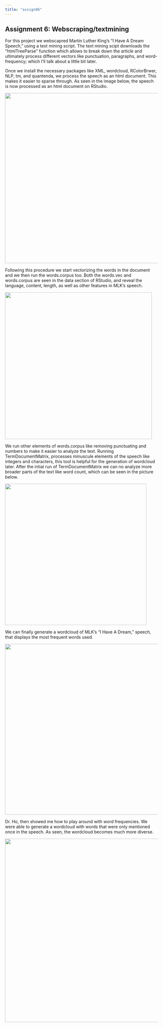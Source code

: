 ---
title: "assign06"
---

## Assignment 6: Webscraping/textmining

For this project we webscapred Martin Luther King's "I Have A Dream Speech," using a text mining script. The text mining scipt downloads the "htmlTreeParse" function which allows to break down the article and ultimately process different vectors like punctuation, paragraphs, and word-frequency; which I'll talk about a little bit later.

Once we install the necessary packages like XML, wordcloud, RColorBrwer, NLP, tm, and quantenda, we process the speech as an html document. This makes it easier to sparse through. As seen in the image below, the speech is now processed as an html document on RStudio.

![](/images/paragraph-01.png){fig-align="center" width="561"}

Following this procedure we start vectorizing the words in the document and we then run the words.corpus too. Both the words.vec and words.corpus are seen in the data section of RStudio, and reveal the language, content, length, as well as other features in MLK's speech.

![](/images/Screenshot (136)-01.png){fig-align="center" width="484"}

We run other elements of words.corpus like removing punctuating and numbers to make it easier to analyze the text. Running TermDocumentMatrix, processes minuscule elements of the speech like integers and characters, this tool is helpful for the generation of wordcloud later. After the intial run of TermDocumentMatrix we can no analyze more broader parts of the text like word count, which can be seen in the picture below.

![](/images/wordcount1-01.png){fig-align="center" width="466"}

We can finally generate a wordcloud of MLK's "I Have A Dream," speech, that displays the most frequent words used.

![](/images/0364c463-2a56-458e-80d6-7fe21265513a-01.png){fig-align="center" width="563"}

Dr. Ho, then showed me how to play around with word frequencies. We were able to generate a wordcloud with words that were only mentioned once in the speech. As seen, the wordcloud becomes much more diverse.

![](/images/3c46bf3b-a45c-4e64-9dfd-4dffd209d727-01.png){fig-align="center" width="605"}
